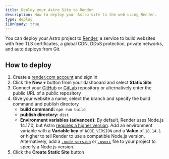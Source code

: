 ```yaml
---
title: Deploy your Astro Site to Render
description: How to deploy your Astro site to the web using Render.
type: deploy
i18nReady: true
---
```


You can deploy your Astro project to [Render](https://render.com/), a service to build websites with free TLS certificates, a global CDN, DDoS protection, private networks, and auto deploys from Git.

## How to deploy

1. Create a [render.com account](https://dashboard.render.com/) and sign in
2. Click the **New +** button from your dashboard and select **Static Site**
3. Connect your [GitHub](https://github.com/) or [GitLab](https://about.gitlab.com/) repository or alternatively enter the public URL of a public repository
4. Give your website a name, select the branch and specify the build command and publish directory
   - **build command:** `npm run build`
   - **publish directory:** `dist`
   - **Environment variables (advanced)**: By default, Render uses Node.js 14.17.0, but Astro [requires a higher version](/en/install/auto/#prerequisites). Add an environment variable with a **Variable key** of `NODE_VERSION` and a **Value** of `18.14.1` or higher to tell Render to use a compatible Node.js version. Alternatively, add a [`.node-version`](https://render.com/docs/node-version) or [`.nvmrc`](https://render.com/docs/node-version) file to your project to specify a Node.js version.
5. Click the **Create Static Site** button
